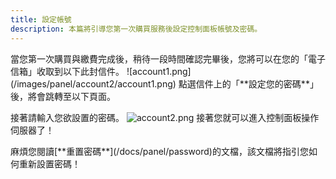```yaml
---
title: 設定帳號
description: 本篇將引導您第一次購買服務後設定控制面板帳號及密碼。
---
```



<Steps>
<Step>
當您第一次購買與繳費完成後，稍待一段時間確認完畢後，您將可以在您的「電子信箱」收取到以下此封信件。
![account1.png](/images/panel/account2/account1.png)
</Step>
<Step>
點選信件上的「**設定您的密碼**」後，將會跳轉至以下頁面。

接著請輸入您欲設置的密碼。
![account2.png](/images/panel/account2/account2.png)
</Step>
<Step>
接著您就可以進入控制面板操作伺服器了！
</Step>
</Steps>


<Accordions>
	<Accordion title="如果該連結無法使用或已經失效怎麼辦？">
        麻煩您閱讀[**重置密碼**](/docs/panel/password)的文檔，該文檔將指引您如何重新設置密碼！
	</Accordion>
</Accordions>